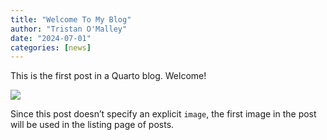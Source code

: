 ```yaml
---
title: "Welcome To My Blog"
author: "Tristan O'Malley"
date: "2024-07-01"
categories: [news]
---
```


This is the first post in a Quarto blog. Welcome!

![](thumbnail.jpg)

Since this post doesn't specify an explicit `image`, the first image in the post will be used in the listing page of posts.


<script async data-uid="6c3d8d010d" src="https://alonso-astroza.ck.page/6c3d8d010d/index.js"></script>